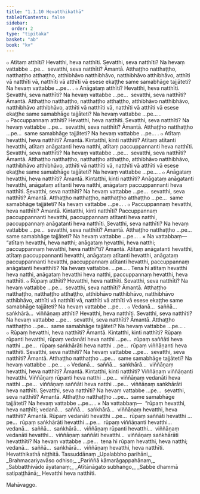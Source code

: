 ```yaml
---
title: "1.1.10 Hevatthikathā"
tableOfContents: false
sidebar:
  order: 2
type: "tipitaka"
basket: "ab"
book: "kv"
---
```



<DynamicBreadcrumb />

<Division number="304" book="kv" bookNo="32" page="124">

<Paragraph number="778" book="kv">
๐ Atītaṃ atthīti? Hevatthi, heva natthīti. Sevatthi, seva natthīti? Na hevaṃ vattabbe …pe…  sevatthi, seva natthīti? Āmantā. Atthaṭṭho natthaṭṭho, natthaṭṭho atthaṭṭho, atthibhāvo natthibhāvo, natthibhāvo atthibhāvo, atthīti vā natthīti vā, natthīti vā atthīti vā esese ekaṭṭhe same samabhāge tajjāteti? Na hevaṃ vattabbe …pe… .
</Paragraph>

<Paragraph number="779" book="kv">
๐ Anāgataṃ atthīti? Hevatthi, heva natthīti. Sevatthi, seva natthīti? Na hevaṃ vattabbe …pe…  sevatthi, seva natthīti? Āmantā. Atthaṭṭho natthaṭṭho, natthaṭṭho atthaṭṭho, atthibhāvo natthibhāvo, natthibhāvo atthibhāvo, atthīti vā natthīti vā, natthīti vā atthīti vā esese ekaṭṭhe same samabhāge tajjāteti? Na hevaṃ vattabbe …pe… .
</Paragraph>

<Paragraph number="780" book="kv">
๐ Paccuppannaṃ atthīti? Hevatthi, heva natthīti. Sevatthi, seva natthīti? Na hevaṃ vattabbe …pe…  sevatthi, seva natthīti? Āmantā. Atthaṭṭho natthaṭṭho …pe…  same samabhāge tajjāteti? Na hevaṃ vattabbe …pe… .
</Paragraph>

</Division>
<Division number="305" book="kv" bookNo="32" page="125">

<Paragraph number="781" book="kv">
๐ Atītaṃ hevatthi, heva natthīti? Āmantā. Kintatthi, kinti natthīti? Atītaṃ atītanti hevatthi, atītaṃ anāgatanti heva natthi, atītaṃ paccuppannanti heva natthīti. Sevatthi, seva natthīti? Na hevaṃ vattabbe …pe…  sevatthi, seva natthīti? Āmantā. Atthaṭṭho natthaṭṭho, natthaṭṭho atthaṭṭho, atthibhāvo natthibhāvo, natthibhāvo atthibhāvo, atthīti vā natthīti vā, natthīti vā atthīti vā esese ekaṭṭhe same samabhāge tajjāteti? Na hevaṃ vattabbe …pe… .
</Paragraph>

<Paragraph number="782" book="kv">
๐ Anāgataṃ hevatthi, heva natthīti? Āmantā. Kintatthi, kinti natthīti? Anāgataṃ anāgatanti hevatthi, anāgataṃ atītanti heva natthi, anāgataṃ paccuppannanti heva natthīti. Sevatthi, seva natthīti? Na hevaṃ vattabbe …pe…  sevatthi, seva natthīti? Āmantā. Atthaṭṭho natthaṭṭho, natthaṭṭho atthaṭṭho …pe…  same samabhāge tajjāteti? Na hevaṃ vattabbe …pe… .
</Paragraph>

<Paragraph number="783" book="kv">
๐ Paccuppannaṃ hevatthi, heva natthīti? Āmantā. Kintatthi, kinti natthīti? Paccuppannaṃ paccuppannanti hevatthi, paccuppannaṃ atītanti heva natthi, paccuppannaṃ anāgatanti heva natthīti. Sevatthi, seva natthīti? Na hevaṃ vattabbe …pe…  sevatthi, seva natthīti? Āmantā. Atthaṭṭho natthaṭṭho …pe…  same samabhāge tajjāteti? Na hevaṃ vattabbe …pe… .
</Paragraph>

<Paragraph number="784" book="kv">
× Na vattabbaṃ—  “atītaṃ hevatthi, heva natthi; anāgataṃ hevatthi, heva natthi; paccuppannaṃ hevatthi, heva natthī”ti? Āmantā. Atītaṃ anāgatanti hevatthi, atītaṃ paccuppannanti hevatthi, anāgataṃ atītanti hevatthi, anāgataṃ paccuppannanti hevatthi, paccuppannaṃ atītanti hevatthi, paccuppannaṃ anāgatanti hevatthīti? Na hevaṃ vattabbe. …pe… . Tena hi atītaṃ hevatthi heva natthi, anāgataṃ hevatthi heva natthi, paccuppannaṃ hevatthi, heva natthīti.
</Paragraph>

</Division>
<Division number="306" book="kv" bookNo="32" page="125">

<Paragraph number="785" book="kv">
๐ Rūpaṃ atthīti? Hevatthi, heva natthīti. Sevatthi, seva natthīti? Na hevaṃ vattabbe …pe…  sevatthi, seva natthīti? Āmantā. Atthaṭṭho natthaṭṭho, natthaṭṭho atthaṭṭho, atthibhāvo natthibhāvo, natthibhāvo atthibhāvo, atthīti vā natthīti vā, natthīti vā atthīti vā esese ekaṭṭhe same samabhāge tajjāteti? Na hevaṃ vattabbe …pe… .
</Paragraph>

<Paragraph number="786" book="kv">
๐ Vedanā…  saññā…  saṅkhārā…  viññāṇaṃ atthīti? Hevatthi, heva natthīti. Sevatthi, seva natthīti? Na hevaṃ vattabbe …pe…  sevatthi, seva natthīti? Āmantā. Atthaṭṭho natthaṭṭho …pe…  same samabhāge tajjāteti? Na hevaṃ vattabbe …pe… .
</Paragraph>

<Paragraph number="787" book="kv">
๐ Rūpaṃ hevatthi, heva natthīti? Āmantā. Kintatthi, kinti natthīti? Rūpaṃ rūpanti hevatthi, rūpaṃ vedanāti heva natthi …pe…  rūpaṃ saññāti heva natthi …pe…  rūpaṃ saṅkhārāti heva natthi …pe…  rūpaṃ viññāṇanti heva natthīti. Sevatthi, seva natthīti? Na hevaṃ vattabbe …pe…  sevatthi, seva natthīti? Āmantā. Atthaṭṭho natthaṭṭho …pe…  same samabhāge tajjāteti? Na hevaṃ vattabbe …pe… .
</Paragraph>

<Paragraph number="788" book="kv">
๐ Vedanā…  saññā…  saṅkhārā…  viññāṇaṃ hevatthi, heva natthīti? Āmantā. Kintatthi, kinti natthīti? Viññāṇaṃ viññāṇanti hevatthi. Viññāṇaṃ rūpanti heva natthi …pe…  viññāṇaṃ vedanāti heva natthi …pe…  viññāṇaṃ saññāti heva natthi …pe…  viññāṇaṃ saṅkhārāti heva natthīti. Sevatthi, seva natthīti? Na hevaṃ vattabbe …pe…  sevatthi, seva natthīti? Āmantā. Atthaṭṭho natthaṭṭho …pe…  same samabhāge tajjāteti? Na hevaṃ vattabbe …pe… .
</Paragraph>

<Paragraph number="789" book="kv">
× Na vattabbaṃ—  “rūpaṃ hevatthi, heva natthīti; vedanā…  saññā…  saṅkhārā…  viññāṇaṃ hevatthi, heva natthīti? Āmantā. Rūpaṃ vedanāti hevatthi …pe…  rūpaṃ saññāti hevatthi …pe…  rūpaṃ saṅkhārāti hevatthi …pe…  rūpaṃ viññāṇanti hevatthi…  vedanā…  saññā…  saṅkhārā…  viññāṇaṃ rūpanti hevatthi…  viññāṇaṃ vedanāti hevatthi…  viññāṇaṃ saññāti hevatthi…  viññāṇaṃ saṅkhārāti hevatthīti? Na hevaṃ vattabbe …pe…  tena hi rūpaṃ hevatthi, heva natthi; vedanā…  saññā…  saṅkhārā…  viññāṇaṃ hevatthi, heva natthīti.

</Paragraph>
</Division>

<Paragraph number="790" type="center" book="kv">
Hevatthikathā niṭṭhitā.



</Paragraph>

<Paragraph number="791" type="center" book="kv">
Tassuddānaṃ


</Paragraph>

<Paragraph number="792" type="verses" book="kv">
_Upalabbho parihāni,_  
_Brahmacariyavāso odhiso;_  
_Pariññā kāmarāgappahānaṃ,_  
_Sabbatthivādo āyatanaṃ;_  
_Atītānāgato subhaṅgo,_  
_Sabbe dhammā satipaṭṭhānā;_  


</Paragraph>

<Paragraph number="793" type="center" book="kv">
Hevatthi heva natthīti.

  
Mahāvaggo.
</Paragraph>